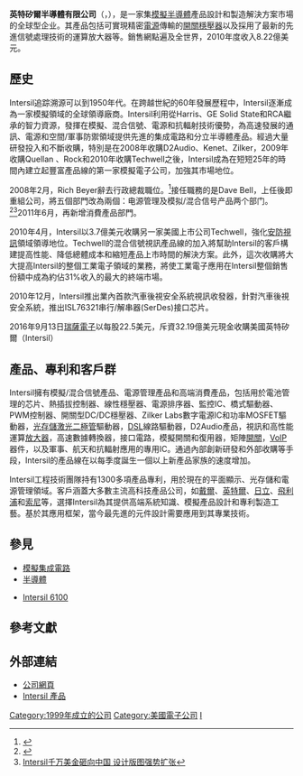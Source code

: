 {{Expand|time=2018-03-20T02:09:15+00:00}}
{{Link style|time=2015-12-12T05:12:17+00:00}}
{{noteTA
|1=zh-hans:英特矽尔; zh-hant:英特矽爾;
}}

{{Infobox Company
| company_name        = 英特矽爾半導體有限公司
| company_name_en     = Intersil Corporation
| company_logo        = [[File:Intersil_logo.png|150px]]
| company_type        = [[美國|美國]][[上市公司|上市公司]]
| original_text       = 
| original_spelling   = 
| company_slogan      = {{lang|en|Simply Smarter}}
| market_information  = {{nasdaq|ISIL}}
| ROC_UBN             = 
| abbreviated_name    = 
| predecessor         = [[:en:Harris_Corporation|Harris Corporation]]
| successor           =
| foundation          = 1967 (Cupertino, CA), 1999 (Milpitas, CA)
| location            = [[美國|美國]][[加州|加州]][[矽谷|矽谷]]
| zip_code            = 
| area_served         = 全球
| telephone_no        = +1 (408) 432-8888
| key_people          = [[行政總裁|行政總裁]] David B. Bell
| industry            = [[半導體|半導體]]
| products            = [[模擬集成電路|模擬集成電路]]、[[電源管理IC|電源管理IC]]
| services            = 
| capital             = 16.2億[[美元|美元]]
| revenue             = 8.22億[[美元|美元]]（2010年）
| operating_income    = 1.22億[[美元|美元]]（2010年）
| profit              = 4.78億[[美元|美元]]（2010年）
| total_asset         = 10.59億[[美元|美元]]（2010年）
| net_asset           = 
| market_value        = 15.4億[[美元|美元]]
| num_employees       = 1800+<ref>{{Cite web |url=http://www.intersil.com/about/ataglance.asp |title=Intersil at a Glance |access-date=2010-03-25 |archive-url=https://web.archive.org/web/20100310181625/http://www.intersil.com/about/ataglance.asp |archive-date=2010-03-10 |dead-url=yes }}</ref>
| equity              = 10.4億[[美元|美元]]（2010年）
| P/E ratio           = 61.87
| earnings per share  = 0.21[[美元|美元]]（2010年第四季）
| Net asset value     = 
| accounting_period   = 
| parent              = 
| divisions           = 
| major_shareholder   = 
| subsid              = 
| homepage            = [http://www.intersil.com www.intersil.com]
| width               = 
}}

'''英特矽爾半導體有限公司'''（{{lang-en|'''Intersil Corporation'''}}，{{nasdaq|ISIL}}），是一家集[[模擬集成電路|模擬]][[半導體|半導體]]產品設計和製造解決方案市場的全球型企业。其產品包括可實現精密[[電源|電源]]傳輸的[[開關穩壓器|開關穩壓器]]以及採用了最新的先進信號處理技術的運算放大器等。銷售網點遍及全世界，2010年度收入8.22億美元。

==歷史==
Intersil追踪溯源可以到1950年代。在跨越世紀的60年發展歷程中，Intersil逐漸成為一家模擬領域的全球領導廠商。Intersil利用從Harris、GE Solid State和RCA繼承的智力資源，發揮在模擬、混合信號、電源和抗輻射技術優勢，為高速發展的通訊、電源和空間/軍事防禦領域提供先進的集成電路和分立半導體產品。經過大量研發投入和不斷收購，特別是在2008年收購D2Audio、Kenet、Zilker，2009年收購Quellan 、Rock和2010年收購Techwell之後，Intersil成為在短短25年的時間內建立起豐富產品線的第一家模擬電子公司，加強其市場地位。

2008年2月，Rich Beyer辭去行政總裁職位。<ref>{{Cite web |url=http://www.marketwatch.com/news/story/intersil-ceo-beyer-resigns-david/story.aspx?guid=%7BC33AD3B8-09FF-4562-9EF7-74B1EF6E4AE8%7D&dateid=39491.6787733681-921564050 |title=Intersil CEO Beyer resigns, David Bell named as new CEO |access-date=2010-03-25 |archive-date=2009-01-26 |archive-url=https://web.archive.org/web/20090126061201/http://www.marketwatch.com/news/story/intersil-ceo-beyer-resigns-david/story.aspx?guid=%7BC33AD3B8-09FF-4562-9EF7-74B1EF6E4AE8%7D&dateid=39491.6787733681-921564050 |dead-url=no }}</ref>接任職務的是Dave Bell，上任後即重組公司，將五個部門改為兩個：电源管理及模拟/混合信号产品两个部门。<ref>{{Cite web |url=http://www.electronicsweekly.com/Articles/2008/10/08/44665/intersil-ceo-holds-steady-on-analogue-strategy.htm |title=Intersil CEO holds steady on analogue strategy |access-date=2010-03-25 |archive-date=2011-09-27 |archive-url=https://web.archive.org/web/20110927212605/http://www.electronicsweekly.com/Articles/2008/10/08/44665/intersil-ceo-holds-steady-on-analogue-strategy.htm |dead-url=no }}</ref><ref>[http://b.qzone.qq.com/cgi-bin/blognew/simpleqzone_blog_data?hostuin=36842491&r=0&idm=qzs.qq.com&bdm=b.qzone.qq.com&mdm=m.qzone.qq.com&blogid=1261483792&numperpage=15 Intersil千万美金砸向中国 设计版图强势扩张]{{dead link|date=2018年4月 |bot=InternetArchiveBot |fix-attempted=yes }}</ref>2011年6月，再新增消費產品部門。

2010年4月，Intersil以3.7億美元收購另一家美國上市公司Techwell，強化[[安防|安防]][[視訊|視訊]]領域領導地位。Techwell的混合信號視訊產品線的加入將幫助Intersil的客戶構建提高性能、降低總體成本和縮短產品上市時間的解決方案。此外，這次收購將大大提高Intersil的整個工業電子領域的業務，將使工業電子應用在Intersil整個銷售份額中成為約佔31%收入的最大的終端市場。

2010年12月，Intersil推出業內首款汽車後視安全系統視訊收發器，針對汽車後視安全系統，推出ISL76321串行/解串器(SerDes)接口芯片。

2016年9月13日[[瑞薩電子|瑞薩電子]]以每股22.5美元，斥資32.19億美元現金收購美國英特矽爾（Intersil）

==產品、專利和客戶群==

Intersil擁有模擬/混合信號產品、電源管理產品和高端消費產品，包括用於電池管理的芯片、熱插拔控制器、線性穩壓器、電源排序器、監控IC、橋式驅動器、PWM控制器、開關型DC/DC穩壓器、Zilker Labs數字電源IC和功率MOSFET驅動器，[[光存儲|光存儲]][[激光二極管|激光二極管]]驅動器，[[DSL|DSL]]線路驅動器，D2Audio產品，視訊和高性能運算[[放大器|放大器]]，高速數據轉換器，接口電路，模擬開關和復用器，矩陣[[開關|開關]]，[[VoIP|VoIP]]器件，以及軍事、航天和抗輻射應用的專用IC。通過內部創新研發和外部收購等手段，Intersil的產品線在以每季度誕生一個以上新產品家族的速度增加。

Intersil工程技術團隊持有1300多項產品專利，用於現在的平面顯示、光存儲和電源管理領域。客戶涵蓋大多數主流高科技產品公司，如[[戴爾|戴爾]]、[[英特爾|英特爾]]、[[日立製作所|日立]]、[[飛利浦|飛利浦]]和[[索尼|索尼]]等，選擇Intersil為其提供高端系統知識、模擬產品設計和專利製造工藝。基於其應用框架，當今最先進的元件設計需要應用到其專業技術。

==參見==
* [[模擬集成電路|模擬集成電路]]
* [[半導體|半導體]]
* {{en}}[[:en:Intersil_6100|Intersil 6100]]

==參考文獻==
<div class="references-small">
<references></references>
</div>

==外部連結==
*[https://web.archive.org/web/20100329192905/http://www.intersil.com/ 公司網頁]
*[http://www.intersil.com/product_tree/ Intersil 產品]


[[Category:1999年成立的公司|Category:1999年成立的公司]]
[[Category:美國電子公司|Category:美國電子公司]]
[[Category:米爾皮塔斯公司|I]]